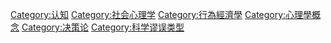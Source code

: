 {{catmore}}

[[Category:认知|Category:认知]]
[[Category:社会心理学|Category:社会心理学]]
[[Category:行為經濟學|Category:行為經濟學]]
[[Category:心理學概念|Category:心理學概念]]
[[Category:决策论|Category:决策论]]
[[Category:科学谬误类型|Category:科学谬误类型]]